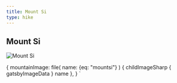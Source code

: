 ```yaml
---
title: Mount Si
type: hike
---
```



<SEO title="Mount Si" />

## Mount Si

<Map title="Mount Si" Lat={47.495} Lng={-121.737} zoom={13} pitch={60} />

<HikeData 
  title="Mount Si via the Old Si trail"
  alltrailsurl="https://www.alltrails.com/trail/us/washington/mount-si-via-old-si-trail?u=i" 
  wtaurl="https://www.wta.org/go-hiking/hikes/mount-si" 
  distance="6.1" elevation="3556" peakheight="3900" />

<Image img={props.data} alt="Mount Si" description="View from top of Mnt Si" />

  {
    mountainImage: file(
      name: {eq: "mountsi"}
      ) {
      childImageSharp {
        gatsbyImageData
      }
      name
    },
  }
`